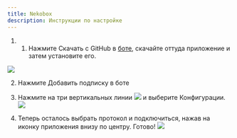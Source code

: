 ```yaml
---
title: Nekobox
description: Инструкции по настройке
---
```


1. 1. Нажмите Скачать с GitHub в [боте](https://t.me/vpnghostbot), скачайте оттуда приложение и затем установите его.

![](https://vpnghost.space/hiddify/1.jpg)


2. Нажмите Добавить подписку в боте


3. Нажмите на три вертикальных линии ![](https://vpnghost.space/android/neko1.jpg) и выберите Конфигурации. ![](https://vpnghost.space/android/neko2.png)


4. Теперь осталось выбрать протокол и подключиться, нажав на иконку приложения внизу по центру. Готово!
![](https://vpnghost.space/android/neko3.png)
